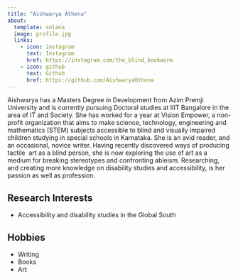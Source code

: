 ```yaml
---
title: "Aishwarya Athena"
about:
  template: solana
  image: profile.jpg
  links:
    - icon: instagram
      text: Instagram
      href: https://instagram.com/the_blind_bookworm
    - icon: github
      text: Github
      href: https://github.com/AishwaryaOthena
---
```


Aishwarya has a Masters Degree in Development from Azim Premji University and is currently pursuing Doctoral studies at IIIT Bangalore in the area of IT and Society. She has worked for a year at Vision Empower, a non-profit organization that aims to make science, technology, engineering and mathematics (STEM) subjects accessible to blind and visually impaired children studying in special schools in Karnataka. She is an avid reader, and an occasional, novice writer. Having recently discovered ways of producing tactile  art as a blind person, she is now exploring the use of art as a medium for breaking stereotypes and confronting ableism. Researching, and creating more knowledge on disability studies and accessibility, is her passion as well as profession.

## Research Interests

+ Accessibility and disability studies in the Global South

## Hobbies

+ Writing
+ Books
+ Art


